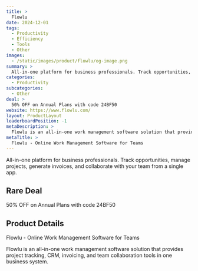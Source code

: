 ```yaml
---
title: >
  Flowlu
date: 2024-12-01
tags:
  - Productivity
  - Efficiency
  - Tools
  - Other
images:
  - /static/images/product/flowlu/og-image.png
summary: >
  All-in-one platform for business professionals. Track opportunities, manage projects, generate invoices, and collaborate with your team from a single app.
categories:
  - Productivity
subcategories:
  - Other
deal: >
  50% OFF on Annual Plans with code 24BF50
website: https://www.flowlu.com/
layout: ProductLayout
leaderboardPosition: -1
metaDescription: >
  Flowlu is an all-in-one work management software solution that provides project tracking, CRM, invoicing, and team collaboration tools in one business system.
metaTitle: >
  Flowlu - Online Work Management Software for Teams
---
```

All-in-one platform for business professionals. Track opportunities, manage projects, generate invoices, and collaborate with your team from a single app.

## Rare Deal

50% OFF on Annual Plans with code 24BF50

## Product Details

Flowlu - Online Work Management Software for Teams

Flowlu is an all-in-one work management software solution that provides project tracking, CRM, invoicing, and team collaboration tools in one business system.
